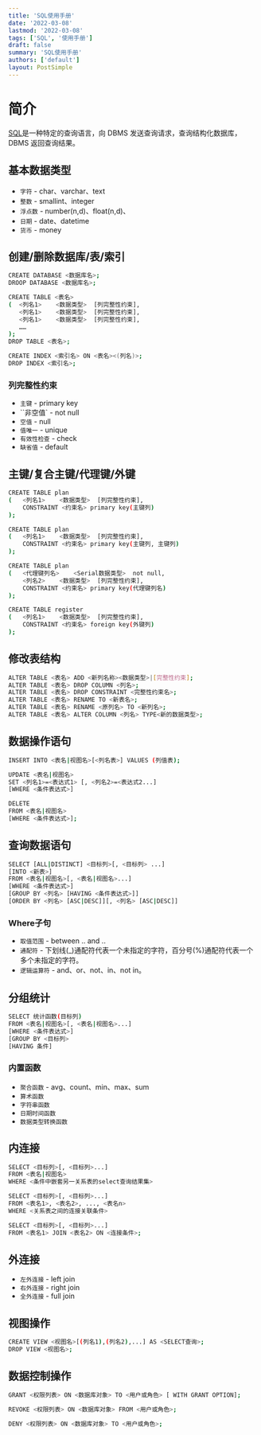 ```yaml
---
title: 'SQL使用手册'
date: '2022-03-08'
lastmod: '2022-03-08'
tags: ['SQL', '使用手册']
draft: false
summary: 'SQL使用手册'
authors: ['default']
layout: PostSimple
---
```


# 简介

<TOCInline toc={props.toc} exclude="简介" toHeading={2}/>

[SQL](https://en.wikipedia.org/wiki/SQL)是一种特定的查询语言，向 DBMS 发送查询请求，查询结构化数据库，DBMS 返回查询结果。

## 基本数据类型

- `字符` - char、varchar、text
- `整数` - smallint、integer
- `浮点数` - number(n,d)、float(n,d)、
- `日期` - date、datetime
- `货币` - money

## 创建/删除数据库/表/索引

```bash
CREATE DATABASE <数据库名>;
DROOP DATABASE <数据库名>;

CREATE TABLE <表名>
(  <列名1>    <数据类型>  [列完整性约束],
   <列名1>    <数据类型>  [列完整性约束],
   <列名1>    <数据类型>  [列完整性约束],
   ……
);
DROP TABLE <表名>;

CREATE INDEX <索引名> ON <表名><(列名)>;
DROP INDEX <索引名>;
```

### 列完整性约束

- `主键` - primary key
- ``非空值` - not null
- `空值` - null
- `值唯一` - unique
- `有效性检查` - check
- `缺省值` - default

## 主键/复合主键/代理键/外键

```bash
CREATE TABLE plan
(   <列名1>    <数据类型>  [列完整性约束],
    CONSTRAINT <约束名> primary key(主键列)
);
```

```bash
CREATE TABLE plan
(   <列名1>    <数据类型>  [列完整性约束],
    CONSTRAINT <约束名> primary key(主键列, 主键列)
);
```

```bash
CREATE TABLE plan
(   <代理键列名>    <Serial数据类型>  not null,
    <列名2>    <数据类型>  [列完整性约束],
    CONSTRAINT <约束名> primary key(代理键列名)
);
```

```bash
CREATE TABLE register
(   <列名1>    <数据类型>  [列完整性约束],
    CONSTRAINT <约束名> foreign key(外键列)
);
```

## 修改表结构

```bash
ALTER TABLE <表名> ADD <新列名称><数据类型>|[完整性约束];
ALTER TABLE <表名> DROP COLUMN <列名>;
ALTER TABLE <表名> DROP CONSTRAINT <完整性约束名>;
ALTER TABLE <表名> RENAME TO <新表名>;
ALTER TABLE <表名> RENAME <原列名> TO <新列名>;
ALTER TABLE <表名> ALTER COLUMN <列名> TYPE<新的数据类型>;
```

## 数据操作语句

```bash
INSERT INTO <表名|视图名>[<列名表>] VALUES (列值表);
```

```bash
UPDATE <表名|视图名>
SET <列名1>=<表达式1> [, <列名2>=<表达式2...]
[WHERE <条件表达式>]
```

```bash
DELETE
FROM <表名|视图名>
[WHERE <条件表达式>];
```

## 查询数据语句

```bash
SELECT [ALL|DISTINCT] <目标列>[, <目标列> ...]
[INTO <新表>]
FROM <表名|视图名>[, <表名|视图名>...]
[WHERE <条件表达式>]
[GROUP BY <列名> [HAVING <条件表达式>]]
[ORDER BY <列名> [ASC|DESC]][, <列名> [ASC|DESC]]
```

### Where子句

- `取值范围` - between .. and ..
- `通配符` - 下划线(_)通配符代表一个未指定的字符，百分号(%)通配符代表一个多个未指定的字符。
- `逻辑运算符` - and、or、not、in、not in。

## 分组统计

```bash
SELECT 统计函数(目标列)
FROM <表名|视图名>[, <表名|视图名>...]
[WHERE <条件表达式>]
[GROUP BY <目标列>
[HAVING 条件]
```

### 内置函数

- `聚合函数` - avg、count、min、max、sum
- `算术函数`
- `字符串函数`
- `日期时间函数`
- `数据类型转换函数`

## 内连接

```bash
SELECT <目标列>[, <目标列>...]
FROM <表名|视图名>
WHERE <条件中嵌套另一关系表的select查询结果集>
```

```bash
SELECT <目标列>[, <目标列>...]
FROM <表名1>, <表名2>, ..., <表名n>
WHERE <关系表之间的连接关联条件>
```

```bash
SELECT <目标列>[, <目标列>...]
FROM <表名1> JOIN <表名2> ON <连接条件>;
```

## 外连接

- `左外连接` - left join
- `右外连接` - right join
- `全外连接` - full join

## 视图操作

```bash
CREATE VIEW <视图名>[(列名1),(列名2),...] AS <SELECT查询>;
DROP VIEW <视图名>;
```

## 数据控制操作

```bash
GRANT <权限列表> ON <数据库对象> TO <用户或角色> [ WITH GRANT OPTION];

REVOKE <权限列表> ON <数据库对象> FROM <用户或角色>;

DENY <权限列表> ON <数据库对象> TO <用户或角色>;
```